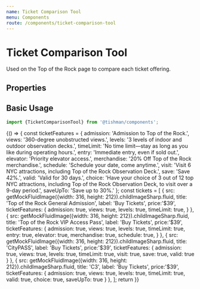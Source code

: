 ```yaml
---
name: Ticket Comparison Tool
menu: Components
route: /components/ticket-comparison-tool
---
```



# Ticket Comparison Tool

Used on the Top of the Rock page to compare each ticket offering.

## Properties

<Props of={TicketComparisonTool} />

## Basic Usage

```ts
import {TicketComparisonTool} from '@tishman/components';
```

<Playground>
  {() => {
    const ticketFeatures = {
      admission: 'Admission to Top of the Rock.',
      views: '360-degree unobstructed views.',
      levels: '3 levels of indoor and outdoor observation decks.',
      timeLimit: 'No time limit––stay as long as you like during operating hours.',
      entry: 'Immediate entry, even if sold out.',
      elevator: 'Priority elevator access.',
      merchandise: '20% Off Top of the Rock merchandise.',
      schedule: 'Schedule your date, come anytime.',
      visit: 'Visit 6 NYC attractions, including Top of the Rock Observation Deck.',
      save: 'Save 42%.',
      valid: 'Valid for 30 days.',
      choice: 'Have your choice of 3 out of 12 top NYC attractions, including Top of the Rock Observation Deck, to visit over a 9-day period.',
      saveUpTo: 'Save up to 30%.'
    };
    const tickets = [
      {
        src: getMockFluidImage({width: 316, height: 212}).childImageSharp.fluid,
        title: 'Top of the Rock General Admission',
        label: 'Buy Tickets',
        price:'$39',
        ticketFeatures: {
          admission: true,
          views: true,
          levels: true,
          timeLimit: true,
        }
      },
      {
        src: getMockFluidImage({width: 316, height: 212}).childImageSharp.fluid,
        title: 'Top of the Rock VIP Access Pass',
        label: 'Buy Tickets',
        price:'$39',
        ticketFeatures: {
          admission: true,
          views: true,
          levels: true,
          timeLimit: true,
          entry: true,
          elevator: true,
          merchandise: true,
          schedule: true,
        }
      },
      {
        src: getMockFluidImage({width: 316, height: 212}).childImageSharp.fluid,
        title: 'CityPASS',
        label: 'Buy Tickets',
        price:'$39',
        ticketFeatures: {
          admission: true,
          views: true,
          levels: true,
          timeLimit: true,
          visit: true,
          save: true,
          valid: true
        }
      },
      {
        src: getMockFluidImage({width: 316, height: 212}).childImageSharp.fluid,
        title: 'C3',
        label: 'Buy Tickets',
        price:'$39',
        ticketFeatures: {
          admission: true,
          views: true,
          levels: true,
          timeLimit: true,
          valid: true,
          choice: true,
          saveUpTo: true
        }
      },
    ];
    return <TicketComparisonTool title="Compare our offerings."
  subTitle="Choose two to compare"
  passes={{
    caption: `Lorem ipsum dolor sit amet, consectetur adipiscing elit, sed do
    eiusmod tempor.`,
    link: {
      url: '#',
      label: 'learn more',
    },
  }} ticketFeatures={ticketFeatures} tickets={tickets} />
}}


</Playground>

